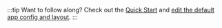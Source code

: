 :::tip Want to follow along?
Check out the [Quick Start](../sdk-quick-start.mdx) and [edit the default app config and layout](../sdk-quick-start.mdx#editing-the-layout-and-app-config).
:::
